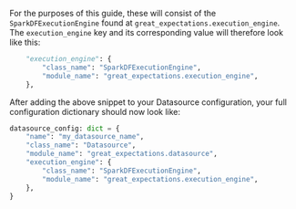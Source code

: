 
<PartAddTheBackendExecutionEngineToYourDatasourceConfiguration backend="Spark" />

For the purposes of this guide, these will consist of the `SparkDFExecutionEngine` found at `great_expectations.execution_engine`.  The `execution_engine` key and its corresponding value will therefore look like this:

```python
    "execution_engine": {
        "class_name": "SparkDFExecutionEngine",
        "module_name": "great_expectations.execution_engine",
    },
```

After adding the above snippet to your Datasource configuration, your full configuration dictionary should now look like:

```python
datasource_config: dict = {
    "name": "my_datasource_name",
    "class_name": "Datasource",
    "module_name": "great_expectations.datasource",
    "execution_engine": {
        "class_name": "SparkDFExecutionEngine",
        "module_name": "great_expectations.execution_engine",
    },
}
```